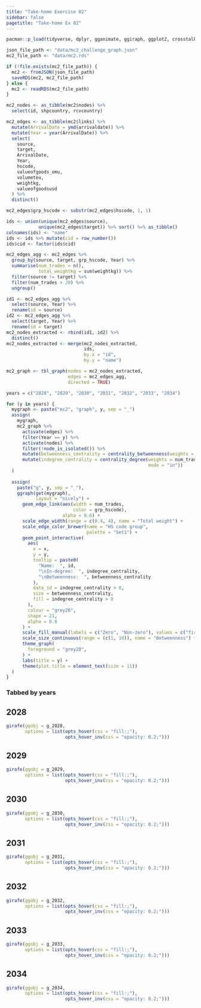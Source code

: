```yaml
---
title: "Take-home Exercise 02"
sidebar: false
pagetitle: "Take-home Ex 02"
---
```


```r
pacman::p_load(tidyverse, dplyr, gganimate, ggiraph, ggplot2, crosstalk, ggrepel, ggthemes, lubridate, ggdist, ggridges, colorspace, ggstatsplot, ungeviz, plotly, DT, FunnelPlotR, knitr, scales, forecast, ggfortify, performance, stats, igraph, tidygraph, ggraph, visNetwork, clock, graphlayouts, jsonlite, patchwork, readxl, DT)
```

```r
json_file_path <- "data/mc2_challenge_graph.json"
mc2_file_path <- "data/mc2.rds"

if (!file.exists(mc2_file_path)) {
  mc2 <- fromJSON(json_file_path)
  saveRDS(mc2, mc2_file_path)
} else {
  mc2 <- readRDS(mc2_file_path)
}
```

```r
mc2_nodes <- as_tibble(mc2$nodes) %>%
  select(id, shpcountry, rcvcountry)

mc2_edges <- as_tibble(mc2$links) %>%
  mutate(ArrivalDate = ymd(arrivaldate)) %>%
  mutate(Year = year(ArrivalDate)) %>%
  select(
    source,
    target,
    ArrivalDate,
    Year,
    hscode,
    valueofgoods_omu,
    volumeteu,
    weightkg,
    valueofgoodsusd
  ) %>%
  distinct()

mc2_edges$grp_hscode <- substr(mc2_edges$hscode, 1, 1)
```

```r
ids <- union(unique(mc2_edges$source),
            unique(mc2_edges$target)) %>% sort() %>% as_tibble()
colnames(ids) <- "name"
ids <- ids %>% mutate(cid = row_number())
ids$cid <- factor(ids$cid)
```

```r
mc2_edges_agg <- mc2_edges %>%
  group_by(source, target, grp_hscode, Year) %>%
  summarise(num_trades = n(),
            total_weightkg = sum(weightkg)) %>%
  filter(source != target) %>%
  filter(num_trades > 20) %>%
  ungroup()
```

```r
id1 <- mc2_edges_agg %>%
  select(source, Year) %>%
  rename(id = source)
id2 <- mc2_edges_agg %>%
  select(target, Year) %>%
  rename(id = target)
mc2_nodes_extracted <- rbind(id1, id2) %>%
  distinct()
mc2_nodes_extracted <- merge(mc2_nodes_extracted,
                             ids,
                             by.x = "id",
                             by.y = "name")
```

```r
mc2_graph <- tbl_graph(nodes = mc2_nodes_extracted,
                       edges = mc2_edges_agg,
                       directed = TRUE)
```

```r
years = c("2028", "2029", "2030", "2031", "2032", "2033", "2034")

for (y in years) {
  mygraph <- paste("mc2", "graph", y, sep = "_")
  assign(
    mygraph,
    mc2_graph %>%
      activate(edges) %>%
      filter(Year == y) %>%
      activate(nodes) %>%
      filter(!node_is_isolated()) %>%
      mutate(betweenness_centrality = centrality_betweenness(weights = num_trades)) %>%
      mutate(indegree_centrality = centrality_degree(weights = num_trades,
                                                     mode = "in"))
  )
  
  assign(
    paste("g", y, sep = "_"),
    ggraph(get(mygraph),
           layout = "nicely") +
      geom_edge_link(aes(width = num_trades,
                         color = grp_hscode),
                     alpha = 0.6) +
      scale_edge_width(range = c(0.4, 4), name = "Total weight") +
      scale_edge_color_brewer(name = "HS code group",
                              palette = "Set1") +
      geom_point_interactive(
        aes(
          x = x,
          y = y,
          tooltip = paste0(
            "Name:  ", id,
            "\nIn-degree:  ", indegree_centrality,
            "\nBetweenness:  ", betweenness_centrality
          ),
          data_id = indegree_centrality > 0,
          size = betweenness_centrality,
          fill = indegree_centrality > 0
        ),
        colour = "grey20",
        shape = 21,
        alpha = 0.8
      ) +
      scale_fill_manual(labels = c("Zero", "Non-zero"), values = c("firebrick1", "cyan"), name = "In-degree") +
      scale_size_continuous(range = (c(1, 10)), name = "Betweenness") +
      theme_graph(
        foreground = "grey20",
      ) +
      labs(title = y) +
      theme(plot.title = element_text(size = 11))
  )
}
```

### Tabbed by years

::: panel-tabset
## 2028

```r
girafe(ggobj = g_2028,
       options = list(opts_hover(css = "fill:;"),
                      opts_hover_inv(css = "opacity: 0.2;")))
```

## 2029

```r
girafe(ggobj = g_2029,
       options = list(opts_hover(css = "fill:;"),
                      opts_hover_inv(css = "opacity: 0.2;")))
```

## 2030

```r
girafe(ggobj = g_2030,
       options = list(opts_hover(css = "fill:;"),
                      opts_hover_inv(css = "opacity: 0.2;")))
```

## 2031

```r
girafe(ggobj = g_2031,
       options = list(opts_hover(css = "fill:;"),
                      opts_hover_inv(css = "opacity: 0.2;")))
```

## 2032

```r
girafe(ggobj = g_2032,
       options = list(opts_hover(css = "fill:;"),
                      opts_hover_inv(css = "opacity: 0.2;")))
```

## 2033

```r
girafe(ggobj = g_2033,
       options = list(opts_hover(css = "fill:;"),
                      opts_hover_inv(css = "opacity: 0.2;")))
```

## 2034

```r
girafe(ggobj = g_2034,
       options = list(opts_hover(css = "fill:;"),
                      opts_hover_inv(css = "opacity: 0.2;")))
```
:::
